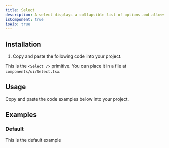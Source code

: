 ```yaml
---
title: Select
description: A select displays a collapsible list of options and allows a user to select one of them.
isComponent: true
isWip: true
---
```


## Installation

1. Copy and paste the following code into your project.

This is the `<Select />` primitive. You can place it in a file at `components/ui/Select.tsx`.

## Usage

Copy and paste the code examples below into your project.

<ComponentSource src="../../packages/ui/src/Select.tsx" />

## Examples

### Default

This is the default example

<ComponentExample name="Select" story="default" />
